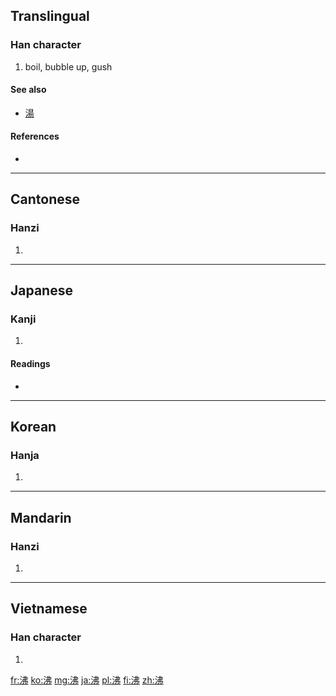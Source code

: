 ==Translingual==

===Han character===
{{Han char|rn=85|rad=水|as=05|sn=8|four=3512<sub>7</sub>|canj=水中中弓 (ELLN)}}

# boil, bubble up, gush

====See also====
* [[湯]] <!-- hot water, result of boiling; closely related -->

====References====
* {{Han ref|kx=0614.020|dkj=17251|dj=1007.060|hdz=31597.010|uh=6CB8|ud=27832|bh=AA6D|bd=43629}}

----

==Cantonese==

===Hanzi===
{{yue-hanzi|jyut=|y=fai3}}

# {{defn|lang=yue|sort=水05}}

----

==Japanese==

===Kanji===
{{ja-kanji|grade=c|rs=水05}}

# {{defn|lang=ja|sort=水05}}

====Readings====
* {{ja-readings|on=[[ふつ]] (futsu)|kun=[[わく]] (waku), [[わかす]] (wakasu)}}

----

==Korean==

===Hanja===
{{ko-hanja|hangeul=[[비]], [[불]]|eumhun=|rv=bi, bul|mr=pi, pul|y=pi, pul}}

# {{defn|lang=ko|sort=水05}}

----

==Mandarin==

===Hanzi===
{{cmn-hanzi|pin=[[fèi]] ([[fei4]])|wg=fei<sup>4</sup>}}

# {{defn|lang=cmn|sort=水05}}

----

==Vietnamese==

===Han character===
{{vi-hantu|[[phí]], [[phất]]|rs=水05}}

# {{defn|lang=vi|sort=水05}}

[[fr:沸]]
[[ko:沸]]
[[mg:沸]]
[[ja:沸]]
[[pl:沸]]
[[fi:沸]]
[[zh:沸]]